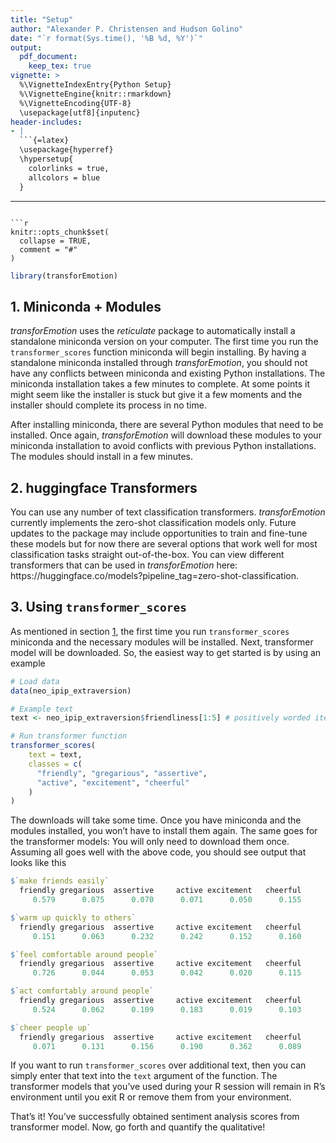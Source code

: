 ```yaml
---
title: "Setup"
author: "Alexander P. Christensen and Hudson Golino"
date: "`r format(Sys.time(), '%B %d, %Y')`"
output:
  pdf_document:
    keep_tex: true
vignette: >
  %\VignetteIndexEntry{Python Setup}
  %\VignetteEngine{knitr::rmarkdown}
  %\VignetteEncoding{UTF-8}
  \usepackage[utf8]{inputenc}
header-includes:
- |
  ```{=latex}
  \usepackage{hyperref}
  \hypersetup{
    colorlinks = true,
    allcolors = blue
  }
  ```
---
```

```r
knitr::opts_chunk$set(
  collapse = TRUE,
  comment = "#"
)
```

<!-- Silent load 'transforEmotion -->
```r
library(transforEmotion)
```

## 1. Miniconda + Modules {#section_1}

*transforEmotion* uses the *reticulate* package to automatically install a standalone miniconda version on your computer. The first time you run the `transformer_scores` function miniconda will begin installing. By having a standalone miniconda installed through *transforEmotion*, you should not have any conflicts between miniconda and existing Python installations. The miniconda installation takes a few minutes to complete. At some points it might seem like the installer is stuck but give it a few moments and the installer should complete its process in no time.

After installing miniconda, there are several Python modules that need to be installed. Once again, *transforEmotion* will download these modules to your miniconda installation to avoid conflicts with previous Python installations. The modules should install in a few minutes.

## 2. huggingface Transformers {#section_2}

You can use any number of \href{https://huggingface.co}{huggingface} text classification transformers. *transforEmotion* currently implements the zero-shot classification models only. Future updates to the package may include opportunities to train and fine-tune these models but for now there are several options that work well for most classification tasks straight out-of-the-box. You can view different transformers that can be used in *transforEmotion* here: https://huggingface.co/models?pipeline_tag=zero-shot-classification.

## 3. Using `transformer_scores` {#section_3}

As mentioned in section [1](#section_1), the first time you run `transformer_scores` miniconda and the necessary modules will be installed. Next, \href{https://huggingface.co/cross-encoder/nli-distilroberta-base}{Cross-Encoder's DistilRoBERTa} transformer model will be downloaded. So, the easiest way to get started is by using an example

```r
# Load data
data(neo_ipip_extraversion)

# Example text
text <- neo_ipip_extraversion$friendliness[1:5] # positively worded items only

# Run transformer function
transformer_scores(
    text = text,
    classes = c(
      "friendly", "gregarious", "assertive",
      "active", "excitement", "cheerful"
    )
)
```

The downloads will take some time. Once you have miniconda and the modules installed, you won't have to install them again. The same goes for the transformer models: You will only need to download them once. Assuming all goes well with the above code, you should see output that looks like this

```r
$`make friends easily`
  friendly gregarious  assertive     active excitement   cheerful 
     0.579      0.075      0.070      0.071      0.050      0.155 

$`warm up quickly to others`
  friendly gregarious  assertive     active excitement   cheerful 
     0.151      0.063      0.232      0.242      0.152      0.160 

$`feel comfortable around people`
  friendly gregarious  assertive     active excitement   cheerful 
     0.726      0.044      0.053      0.042      0.020      0.115 

$`act comfortably around people`
  friendly gregarious  assertive     active excitement   cheerful 
     0.524      0.062      0.109      0.183      0.019      0.103 

$`cheer people up`
  friendly gregarious  assertive     active excitement   cheerful 
     0.071      0.131      0.156      0.190      0.362      0.089
```

If you want to run `transformer_scores` over additional text, then you can simply enter that text into the `text` argument of the function. The transformer models that you've used during your R session will remain in R's environment until you exit R or remove them from your environment.

That's it! You've successfully obtained sentiment analysis scores from \href{https://huggingface.co/cross-encoder/nli-distilroberta-base}{Cross-Encoder's DistilRoBERTa} transformer model. Now, go forth and quantify the qualitative!